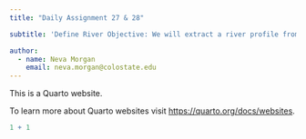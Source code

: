 ```yaml
---
title: "Daily Assignment 27 & 28"

subtitle: 'Define River Objective: We will extract a river profile from the Poudre River in Fort Collins, CO.'

author:
  - name: Neva Morgan
    email: neva.morgan@colostate.edu
---
```


This is a Quarto website.

To learn more about Quarto websites visit <https://quarto.org/docs/websites>.

```r
1 + 1
```
